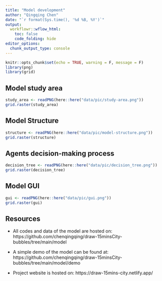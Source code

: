 ```yaml
---
title: "Model development"
author: "Qingqing Chen"
date: "`r format(Sys.time(), '%d %B, %Y')`"
output:
  workflowr::wflow_html:
    toc: false
    code_folding: hide
editor_options:
  chunk_output_type: console
---
```


```r
knitr::opts_chunk$set(echo = TRUE, warning = F, message = F)
library(png)
library(grid)
```


## Model study area

```r
study_area <- readPNG(here::here("data/pic/study-area.png"))
grid.raster(study_area)
```


## Model Structure 
```r
structure <- readPNG(here::here("data/pic/model-structure.png"))
grid.raster(structure)
```

## Agents decision-making process

```r
decision_tree <- readPNG(here::here("data/pic/decision_tree.png"))
grid.raster(decision_tree)
```

## Model GUI
```r
gui <- readPNG(here::here("data/pic/gui.png"))
grid.raster(gui)
```

## Resources

- All codes and data of the model are hosted on: https://github.com/chenqingqing/draw-15minsCity-bubbles/tree/main/model

- A simple demo of the model can be found at: https://github.com/chenqingqing/draw-15minsCity-bubbles/tree/main/model/demo

- Project website is hosted on: https://draw-15mins-city.netlify.app/

